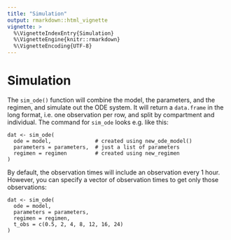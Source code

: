 ```yaml
---
title: "Simulation"
output: rmarkdown::html_vignette
vignette: >
  %\VignetteIndexEntry{Simulation}
  %\VignetteEngine{knitr::rmarkdown}
  %\VignetteEncoding{UTF-8}
---
```



# Simulation

The `sim_ode()` function will combine the model, the parameters, and the regimen, and simulate out the ODE system. It will return a `data.frame` in the long format, i.e. one observation per row, and split by compartment and individual. The command for `sim_ode` looks e.g. like this:

    dat <- sim_ode(
      ode = model,              # created using new_ode_model()
      parameters = parameters,  # just a list of parameters
      regimen = regimen         # created using new_regimen
    )

By default, the observation times will include an observation every 1 hour. However, you can specify a vector of observation times to get only those observations:

    dat <- sim_ode(
      ode = model,
      parameters = parameters,
      regimen = regimen,
      t_obs = c(0.5, 2, 4, 8, 12, 16, 24)
    )
